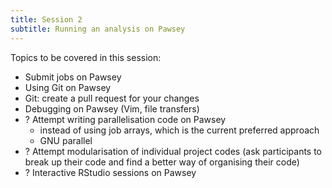 ```yaml
---
title: Session 2
subtitle: Running an analysis on Pawsey
---
```


Topics to be covered in this session:

-   Submit jobs on Pawsey
-   Using Git on Pawsey
-   Git: create a pull request for your changes
-   Debugging on Pawsey (Vim, file transfers)
-   ? Attempt writing parallelisation code on Pawsey
    -   instead of using job arrays, which is the current preferred approach
    -   GNU parallel
-   ? Attempt modularisation of individual project codes (ask participants to break up their code and find a better way of organising their code)
-   ? Interactive RStudio sessions on Pawsey
